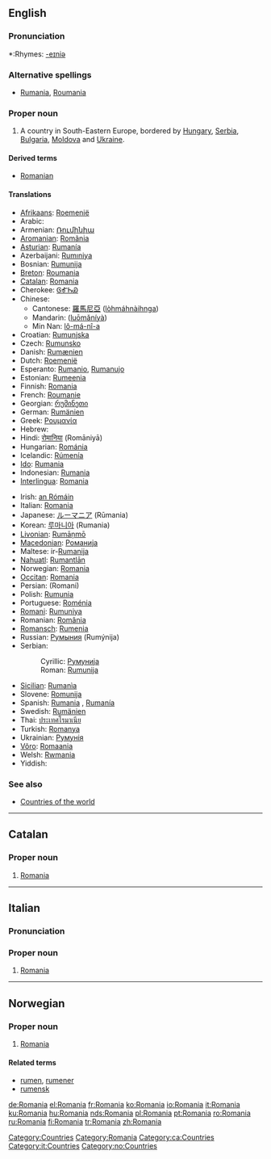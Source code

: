 {{see|România|Románia}}
==English==
{{wikipedia}}

===Pronunciation===
*:Rhymes: [[Rhymes:English:-eɪniə|-eɪniə]]

===Alternative spellings===
* [[Rumania]], [[Roumania]] {{italbrac|archaic}}

===Proper noun===
{{en-proper noun}}

# A country in South-Eastern Europe, bordered by [[Hungary]], [[Serbia]], [[Bulgaria]], [[Moldova]] and [[Ukraine]].

====Derived terms====
*[[Romanian]]

====Translations====
{{trans-top|South-Eastern European country}}
*[[Afrikaans]]: [[Roemenië]]
*Arabic: {{ARchar|[[رومانيا]]}} {{IPAchar|(rumániya)}} {{f}}
*Armenian: [[Ռումինիա]]
*[[Aromanian]]: [[Romãnia]]
*[[Asturian]]: [[Rumanía]]
*Azerbaijani: [[Rumıniya]]
*Bosnian: [[Rumunija]] {{f}}
*[[Breton]]: [[Roumania]]
*[[Catalan]]: [[#Catalan|Romania]] {{f}}
*Cherokee: [[ᎶᎹᏂᏯ]]
*Chinese:
**Cantonese: [[羅馬尼亞]] ([[lòhmáhnàihnga]])
**Mandarin: {{zh-ts|[[羅馬尼亞]]|[[罗马尼亚]]}} ([[luōmǎníyà]])
**Min Nan: [[lô-má-nî-a]]
*Croatian: [[Rumunjska]] {{f}}
*Czech: [[Rumunsko]] {{n}}
*Danish: [[Rumænien]]
*Dutch: [[Roemenië]]
*Esperanto: [[Rumanio]], [[Rumanujo]]
*Estonian: [[Rumeenia]]
*Finnish: [[#Finnish|Romania]]
*French: [[Roumanie]] {{f}}
*Georgian: [[რუმინეთი]]
*German: [[Rumänien]] {{n}}
*Greek: [[Ρουμανία]] {{f}}
*Hebrew: {{Hebr|[[רומניה]]}}
*Hindi: [[रोमानिया]] (Romāniyā)
*Hungarian: [[Románia]]
*Icelandic: [[Rúmenía]] {{f}}
*[[Ido]]: [[Rumania]]
*Indonesian: [[Rumania]]
*[[Interlingua]]: [[#Interlingua|Romania]]
{{trans-mid}}
*Irish: [[an Rómáin]] {{f}}
*Italian: [[#Italian|Romania]] {{f}}
*Japanese: [[ルーマニア]] (Rūmania)
*Korean: [[루마니아]] (Rumania)
*[[Livonian]]: [[Rumāņmō]]
*[[Macedonian]]: [[Романија]]
*Maltese: ir-[[Rumanija]]
*[[Nahuatl]]: [[Rumantlān]]
*Norwegian: [[#Norwegian|Romania]]
*[[Occitan]]: [[#Occitan|Romania]]
*Persian: {{FAchar|[[رومانی]]}} (Romani)
*Polish: [[Rumunia]]
*Portuguese: [[Roménia]] {{f}}
*[[Romani]]: [[Rumuniya]]
*Romanian: [[România]] {{f}}
*[[Romansch]]: [[Rumenia]]
*Russian: [[Румыния]] (Rumýnija) {{f}}
*Serbian:
*:Cyrillic: [[Румунија]] {{f}}
*:Roman: [[Rumunija#Serbian|Rumunija]] {{f}}
*[[Sicilian]]: [[Rumanìa]] {{f}}
*Slovene: [[Romunija]] {{f}}
*Spanish: [[Rumania]] {{f}}, [[Rumanía]] {{f}}
*Swedish: [[Rumänien]]
*Thai: [[ประเทศโรมาเนีย]]
*Turkish: [[Romanya]]
*Ukrainian: [[Румунія]]
*[[Võro]]: [[Romaania]]
*Welsh: [[Rwmania]] {{f}}
*Yiddish: {{Hebr|[[ראמעניע]]}}
{{trans-bottom}}

===See also===
*[[Countries of the world]]

[[Category:Countries]]
[[Category:Romania]]

----

==Catalan==

===Proper noun===
{{infl|ca|proper noun|gender=f}}

# [[Romania#English|Romania]]

[[Category:ca:Countries]]

----

==Italian==

===Pronunciation===
{{IPA|/romaˈnia/|lang=it}}

===Proper noun===
{{infl|it|proper noun|gender=f}}

# [[Romania#English|Romania]]

[[Category:it:Countries]]

----

==Norwegian==

===Proper noun===
{{infl|no|proper noun}}

# [[#English|Romania]]

====Related terms====
*[[rumen]], [[rumener]]
*[[rumensk]]

[[Category:no:Countries]]

[[de:Romania]]
[[el:Romania]]
[[fr:Romania]]
[[ko:Romania]]
[[io:Romania]]
[[it:Romania]]
[[ku:Romania]]
[[hu:Romania]]
[[nds:Romania]]
[[pl:Romania]]
[[pt:Romania]]
[[ro:Romania]]
[[ru:Romania]]
[[fi:Romania]]
[[tr:Romania]]
[[zh:Romania]]